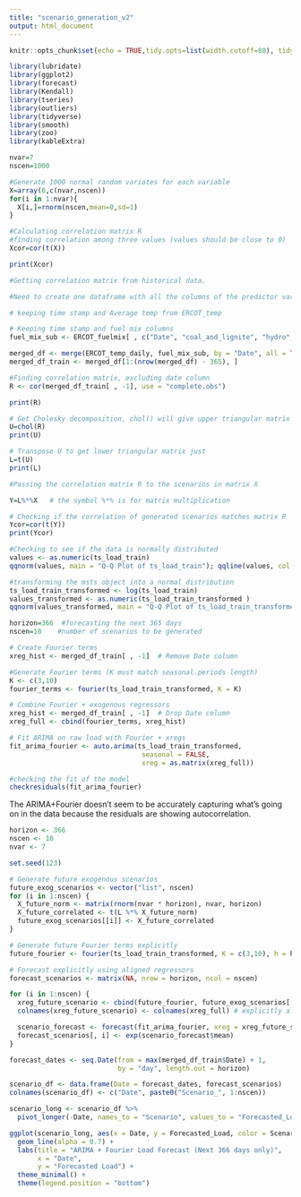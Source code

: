 ```yaml
---
title: "scenario_generation_v2"
output: html_document
---
```


```r
knitr::opts_chunk$set(echo = TRUE,tidy.opts=list(width.cutoff=80), tidy=FALSE) 
```

```r
library(lubridate)
library(ggplot2)
library(forecast)  
library(Kendall)
library(tseries)
library(outliers)
library(tidyverse)
library(smooth)
library(zoo)
library(kableExtra)
```

```r
nvar=7
nscen=1000

#Generate 1000 normal random variates for each variable 
X=array(0,c(nvar,nscen))
for(i in 1:nvar){
  X[i,]=rnorm(nscen,mean=0,sd=1)   
}
```

```r
#Calculating correlation matrix R
#finding correlation among three values (values should be close to 0)
Xcor=cor(t(X))  

print(Xcor)
```

```r
#Getting correlation matrix from historical data.

#Need to create one dataframe with all the columns of the predictor variables of interest

# keeping time stamp and Average temp from ERCOT_temp

# Keeping time stamp and fuel mix columns
fuel_mix_sub <- ERCOT_fuelmix[ , c("Date", "coal_and_lignite", "hydro", "nuclear", "solar", "wind", "natural_gas")]

merged_df <- merge(ERCOT_temp_daily, fuel_mix_sub, by = "Date", all = TRUE)
merged_df_train <- merged_df[1:(nrow(merged_df) - 365), ]

#Finding correlation matrix, excluding date column
R <- cor(merged_df_train[ , -1], use = "complete.obs")

print(R)
```

```r
# Get Cholesky decomposition, chol() will give upper triangular matrix
U=chol(R)
print(U)

# Transpose U to get lower triangular matrix just 
L=t(U) 
print(L)
```

```r
#Passing the correlation matrix R to the scenarios in matrix X

Y=L%*%X   # the symbol %*% is for matrix multiplication 

# Checking if the correlation of generated scenarios matches matrix R
Ycor=cor(t(Y))  
print(Ycor)
```

```r
#Checking to see if the data is normally distributed
values <- as.numeric(ts_load_train)
qqnorm(values, main = "Q-Q Plot of ts_load_train"); qqline(values, col = "red")

#transforming the msts object into a normal distribution
ts_load_train_transformed <- log(ts_load_train)
values_transformed <- as.numeric(ts_load_train_transformed )
qqnorm(values_transformed, main = "Q-Q Plot of ts_load_train_transformed"); qqline(values_transformed, col = "red")
```

```r
horizon=366  #forecasting the next 365 days
nscen=10    #number of scenarios to be generated 

# Create Fourier terms
xreg_hist <- merged_df_train[ , -1]  # Remove Date column

#Generate Fourier terms (K must match seasonal.periods length)
K <- c(3,10)
fourier_terms <- fourier(ts_load_train_transformed, K = K)

# Combine Fourier + exogenous regressors
xreg_hist <- merged_df_train[ , -1]  # Drop Date column
xreg_full <- cbind(fourier_terms, xreg_hist)

# Fit ARIMA on raw load with Fourier + xregs
fit_arima_fourier <- auto.arima(ts_load_train_transformed, 
                                 seasonal = FALSE, 
                                 xreg = as.matrix(xreg_full))

#checking the fit of the model
checkresiduals(fit_arima_fourier)

```
The ARIMA+Fourier doesn't seem to be accurately capturing what's going on in the data because the residuals are showing autocorrelation.

```r
horizon <- 366
nscen <- 10
nvar <- 7  

set.seed(123)

# Generate future exogenous scenarios
future_exog_scenarios <- vector("list", nscen)
for (i in 1:nscen) {
  X_future_norm <- matrix(rnorm(nvar * horizon), nvar, horizon)
  X_future_correlated <- t(L %*% X_future_norm)
  future_exog_scenarios[[i]] <- X_future_correlated
}

# Generate future Fourier terms explicitly
future_fourier <- fourier(ts_load_train_transformed, K = c(3,10), h = horizon)

# Forecast explicitly using aligned regressors
forecast_scenarios <- matrix(NA, nrow = horizon, ncol = nscen)

for (i in 1:nscen) {
  xreg_future_scenario <- cbind(future_fourier, future_exog_scenarios[[i]])
  colnames(xreg_future_scenario) <- colnames(xreg_full) # explicitly align

  scenario_forecast <- forecast(fit_arima_fourier, xreg = xreg_future_scenario, h = horizon)
  forecast_scenarios[, i] <- exp(scenario_forecast$mean)
}

forecast_dates <- seq.Date(from = max(merged_df_train$Date) + 1, 
                           by = "day", length.out = horizon)

scenario_df <- data.frame(Date = forecast_dates, forecast_scenarios)
colnames(scenario_df) <- c("Date", paste0("Scenario_", 1:nscen))

scenario_long <- scenario_df %>%
  pivot_longer(-Date, names_to = "Scenario", values_to = "Forecasted_Load")

ggplot(scenario_long, aes(x = Date, y = Forecasted_Load, color = Scenario)) +
  geom_line(alpha = 0.7) +
  labs(title = "ARIMA + Fourier Load Forecast (Next 366 days only)",
       x = "Date",
       y = "Forecasted Load") +
  theme_minimal() +
  theme(legend.position = "bottom")
```

